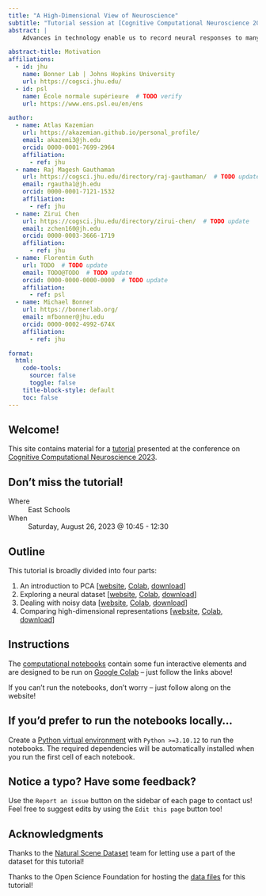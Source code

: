 ```yaml
---
title: "A High-Dimensional View of Neuroscience"
subtitle: "Tutorial session at [Cognitive Computational Neuroscience 2023](https://2023.ccneuro.org/kt3.php)"
abstract: |
    Advances in technology enable us to record neural responses to many thousands of stimuli from a huge number of channels (e.g. fMRI in humans, two-photon imaging in mice, neuropixel probes in monkeys). Given the unprecedented scale of these data -- collected with incredible effort at enormous expense -- what computational tools can we use to study neural representations in high dimensions? What theoretical insights can we gain about the nature of neural representations from large-scale datasets?

abstract-title: Motivation
affiliations:
  - id: jhu
    name: Bonner Lab | Johns Hopkins University
    url: https://cogsci.jhu.edu/
  - id: psl
    name: École normale supérieure  # TODO verify
    url: https://www.ens.psl.eu/en/ens

author:
  - name: Atlas Kazemian
    url: https://akazemian.github.io/personal_profile/
    email: akazemi3@jh.edu
    orcid: 0000-0001-7699-2964
    affiliation:
      - ref: jhu
  - name: Raj Magesh Gauthaman
    url: https://cogsci.jhu.edu/directory/raj-gauthaman/  # TODO update
    email: rgautha1@jh.edu
    orcid: 0000-0001-7121-1532
    affiliation:
      - ref: jhu
  - name: Zirui Chen
    url: https://cogsci.jhu.edu/directory/zirui-chen/  # TODO update
    email: zchen160@jh.edu
    orcid: 0000-0003-3666-1719
    affiliation:
      - ref: jhu
  - name: Florentin Guth
    url: TODO  # TODO update
    email: TODO@TODO  # TODO update
    orcid: 0000-0000-0000-0000  # TODO update
    affiliation:
      - ref: psl
  - name: Michael Bonner
    url: https://bonnerlab.org/
    email: mfbonner@jhu.edu
    orcid: 0000-0002-4992-674X
    affiliation:
      - ref: jhu

format:
  html:
    code-tools:
      source: false
      toggle: false
    title-block-style: default
    toc: false
---
```


## Welcome!

This site contains material for a [tutorial](https://2023.ccneuro.org/kt3.php) presented at the conference on [Cognitive Computational Neuroscience 2023](https://2023.ccneuro.org/).

::: {.callout-important}
# Don't miss the tutorial!

Where
: East Schools

When
: Saturday, August 26, 2023 @ 10:45 - 12:30
:::

## Outline

This tutorial is broadly divided into four parts:

1. An introduction to PCA [[website](https://bonnerlab.github.io/ccn-tutorial/pages/introducing_pca.html), [Colab](https://colab.research.google.com/github/BonnerLab/ccn-tutorial/blob/main/notebooks/introducing_pca.ipynb), [download](https://bonnerlab.github.io/ccn-tutorial/pages/introducing_pca.ipynb)]
2. Exploring a neural dataset [[website](https://bonnerlab.github.io/ccn-tutorial/pages/exploring_neural_data.html), [Colab](https://colab.research.google.com/github/BonnerLab/ccn-tutorial/blob/main/notebooks/exploring_neural_data.ipynb), [download](https://bonnerlab.github.io/ccn-tutorial/pages/exploring_neural_data.ipynb)]
3. Dealing with noisy data [[website](https://bonnerlab.github.io/ccn-tutorial/pages/dealing_with_noise.html), [Colab](https://colab.research.google.com/github/BonnerLab/ccn-tutorial/blob/main/notebooks/dealing_with_noise.ipynb), [download](https://bonnerlab.github.io/ccn-tutorial/pages/dealing_with_noise.ipynb)]
4. Comparing high-dimensional representations [[website](https://bonnerlab.github.io/ccn-tutorial/pages/comparing_representations.html), [Colab](https://colab.research.google.com/github/BonnerLab/ccn-tutorial/blob/main/notebooks/comparing_representations.ipynb), [download](https://bonnerlab.github.io/ccn-tutorial/pages/comparing_representations.ipynb)]

## Instructions

The [computational notebooks](https://docs.jupyter.org/en/latest/index.html) contain some fun interactive elements and are designed to be run on [Google Colab](https://colab.research.google.com/) -- just follow the links above!

If you can't run the notebooks, don't worry -- just follow along on the website!

::: {.callout-note collapse="true"}
# If you'd prefer to run the notebooks locally...

Create a [Python virtual environment](https://packaging.python.org/en/latest/guides/installing-using-pip-and-virtual-environments/#creating-a-virtual-environment) with `Python >=3.10.12` to run the notebooks. The required dependencies will be automatically installed when you run the first cell of each notebook.
:::

::: {.callout-tip}
# Notice a typo? Have some feedback?

Use the `Report an issue` button on the sidebar of each page to contact us! Feel free to suggest edits by using the `Edit this page` button too!
:::

## Acknowledgments {.appendix}

Thanks to the [Natural Scene Dataset](http://naturalscenesdataset.org/) team for letting use a part of the dataset for this tutorial!

Thanks to the Open Science Foundation for hosting the [data files](https://osf.io/zk265/) for this tutorial!
